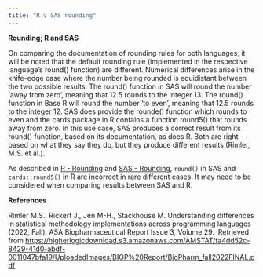 ```yaml
---
title: "R v SAS rounding"
---
```


**Rounding; R and SAS**

On comparing the documentation of rounding rules for both languages, it will be noted that the default rounding rule (implemented in the respective language's round() function) are different. Numerical differences arise in the knife-edge case where the number being rounded is equidistant between the two possible results. The round() function in SAS will round the number 'away from zero', meaning that 12.5 rounds to the integer 13. The round() function in Base R will round the number 'to even', meaning that 12.5 rounds to the integer 12. SAS does provide the rounde() function which rounds to even and the cards package in R contains a function round5() that rounds away from zero. In this use case, SAS produces a correct result from its round() function, based on its documentation, as does R. Both are right based on what they say they do, but they produce different results (Rimler, M.S. et al.).

As described in [R - Rounding](../R/rounding.html) and [SAS - Rounding](../SAS/rounding.html), `round()` in SAS and `cards::round5()` in R are incorrect in rare different cases. It may need to be considered when comparing results between SAS and R.

**References**

Rimler M.S., Rickert J., Jen M-H., Stackhouse M. Understanding differences in statistical methodology implementations across programming languages (2022, Fall). ASA Biopharmaceutical Report Issue 3, Volume 29.  Retrieved from <https://higherlogicdownload.s3.amazonaws.com/AMSTAT/fa4dd52c-8429-41d0-abdf-0011047bfa19/UploadedImages/BIOP%20Report/BioPharm_fall2022FINAL.pdf>
